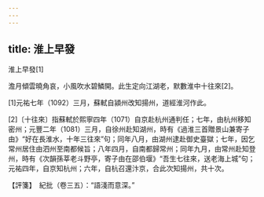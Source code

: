 ```yaml
---
---
---
```

title: 淮上早發
---



淮上早發[1]


澹月傾雲曉角哀，小風吹水碧鱗開。此生定向江湖老，默數淮中十往來[2]。

[1]元祐七年（1092）三月，蘇軾自潁州改知揚州，道經淮河作此。

[2]〔十往來〕指蘇軾於熙寧四年（1071）自京赴杭州通判任；七年，由杭州移知密州；元豐二年（1081）三月，自徐州赴知湖州，時有《過淮三首贈景山兼寄子由》“好在長淮水，十年三往來”句；同年八月，由湖州逮赴御史臺獄；七年，因乞常州居住由泗州至南都候旨；八年四月，自南都歸常州；同年九月，由常州赴知登州，時有《次韻孫莘老斗野亭，寄子由在邵伯堰》“吾生七往來，送老海上城”句；元祐四年，自京知杭州；六年，自杭召還汴京，合此次知揚州，共十次。

【評箋】　紀批（卷三五）：“語淺而意深。”